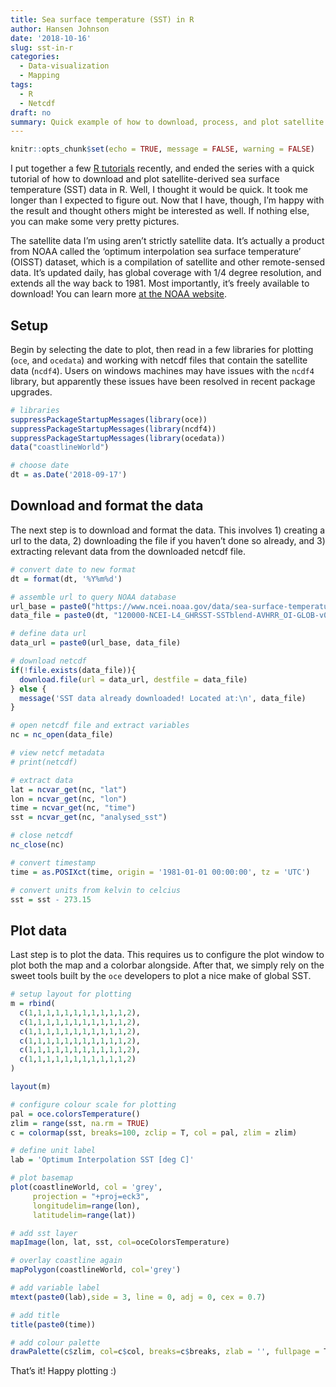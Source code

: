 ```yaml
---
title: Sea surface temperature (SST) in R
author: Hansen Johnson
date: '2018-10-16'
slug: sst-in-r
categories:
  - Data-visualization
  - Mapping
tags:
  - R
  - Netcdf
draft: no
summary: Quick example of how to download, process, and plot satellite SST data
---
```


```r
knitr::opts_chunk$set(echo = TRUE, message = FALSE, warning = FALSE)
```

I put together a few [R tutorials](https://christophrenkl.github.io/programming_tutorials/r/) recently, and ended the series with a quick tutorial of how to download and plot satellite-derived sea surface temperature (SST) data in R. Well, I thought it would be quick. It took me longer than I expected to figure out. Now that I have, though, I'm happy with the result and thought others might be interested as well. If nothing else, you can make some very pretty pictures.

The satellite data I'm using aren't strictly satellite data. It's actually a product from NOAA called the 'optimum interpolation sea surface temperature' (OISST) dataset, which is a compilation of satellite and other remote-sensed data. It's updated daily, has global coverage with 1/4 degree resolution, and extends all the way back to 1981. Most importantly, it's freely available to download! You can learn more [at the NOAA website](https://www.esrl.noaa.gov/psd/data/gridded/data.noaa.oisst.v2.html). 

## Setup

Begin by selecting the date to plot, then read in a few libraries for plotting (`oce`, and `ocedata`) and working with netcdf files that contain the satellite data (`ncdf4`). Users on windows machines may have issues with the `ncdf4` library, but apparently these issues have been resolved in recent package upgrades.

```r
# libraries
suppressPackageStartupMessages(library(oce))
suppressPackageStartupMessages(library(ncdf4))
suppressPackageStartupMessages(library(ocedata))
data("coastlineWorld")

# choose date
dt = as.Date('2018-09-17')
```

## Download and format the data

The next step is to download and format the data. This involves 1) creating a url to the data, 2) downloading the file if you haven't done so already, and 3) extracting relevant data from the downloaded netcdf file.

```r
# convert date to new format
dt = format(dt, '%Y%m%d')

# assemble url to query NOAA database
url_base = paste0("https://www.ncei.noaa.gov/data/sea-surface-temperature-optimum-interpolation/access/", dt, "120000-NCEI/0-fv02/")
data_file = paste0(dt, "120000-NCEI-L4_GHRSST-SSTblend-AVHRR_OI-GLOB-v02.0-fv02.0.nc")

# define data url
data_url = paste0(url_base, data_file)

# download netcdf
if(!file.exists(data_file)){
  download.file(url = data_url, destfile = data_file)
} else {
  message('SST data already downloaded! Located at:\n', data_file)
}

# open netcdf file and extract variables
nc = nc_open(data_file)

# view netcf metadata
# print(netcdf)

# extract data
lat = ncvar_get(nc, "lat")
lon = ncvar_get(nc, "lon")
time = ncvar_get(nc, "time")
sst = ncvar_get(nc, "analysed_sst")

# close netcdf
nc_close(nc)

# convert timestamp
time = as.POSIXct(time, origin = '1981-01-01 00:00:00', tz = 'UTC')

# convert units from kelvin to celcius
sst = sst - 273.15
```

## Plot data

Last step is to plot the data. This requires us to configure the plot window to plot both the map and a colorbar alongside. After that, we simply rely on the sweet tools built by the `oce` developers to plot a nice make of global SST.

```r
# setup layout for plotting
m = rbind(
  c(1,1,1,1,1,1,1,1,1,1,1,2),
  c(1,1,1,1,1,1,1,1,1,1,1,2),
  c(1,1,1,1,1,1,1,1,1,1,1,2),
  c(1,1,1,1,1,1,1,1,1,1,1,2),
  c(1,1,1,1,1,1,1,1,1,1,1,2),
  c(1,1,1,1,1,1,1,1,1,1,1,2)
)

layout(m)

# configure colour scale for plotting
pal = oce.colorsTemperature()
zlim = range(sst, na.rm = TRUE)
c = colormap(sst, breaks=100, zclip = T, col = pal, zlim = zlim)

# define unit label
lab = 'Optimum Interpolation SST [deg C]'

# plot basemap
plot(coastlineWorld, col = 'grey',
     projection = "+proj=eck3",
     longitudelim=range(lon), 
     latitudelim=range(lat))

# add sst layer
mapImage(lon, lat, sst, col=oceColorsTemperature)

# overlay coastline again
mapPolygon(coastlineWorld, col='grey')

# add variable label
mtext(paste0(lab),side = 3, line = 0, adj = 0, cex = 0.7)

# add title
title(paste0(time))

# add colour palette
drawPalette(c$zlim, col=c$col, breaks=c$breaks, zlab = '', fullpage = T)
```

That's it! Happy plotting :)